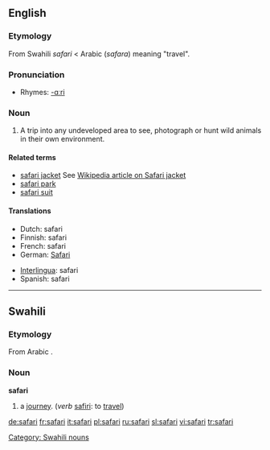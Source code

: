 ==English==

===Etymology===
From Swahili ''safari'' < Arabic {{ARchar|[[سفر]]}} (''safara'') meaning "travel".

===Pronunciation===
*Rhymes: [[Rhymes:English:-ɑːri|-ɑːri]]

===Noun===
{{en-noun}}

# A trip into any undeveloped area to see, photograph or hunt wild animals in their own environment.

====Related terms====
*[[safari jacket]] See [[:w:Safari_jacket|Wikipedia article on Safari jacket]]
*[[safari park]]
*[[safari suit]]

====Translations====
{{top}}
*Dutch: safari
*Finnish: safari
*French: safari {{m}}
*German: [[Safari]] {{f}}
{{mid}}
*[[Interlingua]]: safari
*Spanish: safari
{{bottom}}

----

==Swahili==
===Etymology===
From Arabic {{ARchar|[[سفر]]}}.
===Noun===
'''safari'''

# a [[journey]]. (''verb'' [[safiri]]: to [[travel]])

[[Category: Swahili nouns]]

[[de:safari]]
[[fr:safari]]
[[it:safari]]
[[pl:safari]]
[[ru:safari]]
[[sl:safari]]
[[vi:safari]]
[[tr:safari]]